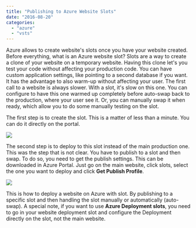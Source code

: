```yaml
---
title: "Publishing to Azure Website Slots"
date: "2016-08-20"
categories: 
  - "azure"
  - "vsts"
---
```


Azure allows to create website's slots once you have your website created. Before everything, what is an Azure website slot? Slots are a way to create a clone of your website on a temporary website. Having this clone let's you test your code without affecting your production code. You can have custom application settings, like pointing to a second database if you want. It has the advantage to also warm-up without affecting your user. The first call to a website is always slower. With a slot, it's slow on this one. You can configure to have this one warmed up completely before auto-swap back to the production, where your user see it. Or, you can manually swap it when ready, which allow you to do some manually testing on the slot.

The first step is to create the slot. This is a matter of less than a minute. You can do it directly on the portal.

![](/images/blog/AzureDeploymentSlots.png)

The second step is to deploy to this slot instead of the main production one. This was the step that is not clear. You have to publish to a slot and then swap. To do so, you need to get the publish settings. This can be downloaded in Azure Portal. Just go on the main website, click slots, select the one you want to deploy and click **Get Publish Profile**.

![](/images/blog/DeploymentSlotGetPublishSettings-1024x600.png)

This is how to deploy a website on Azure with slot. By publishing to a specific slot and then handling the slot manually or automatically (auto-swap). A special note, if you want to use **Azure Deployment slots**, you need to go in your website deployment slot and configure the Deployment directly on the slot, not the main website.
